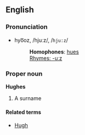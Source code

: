 ==English==
===Pronunciation===
*hyo͞oz, /hjuːz/, /<tt>hju:z</tt>/
*:'''Homophones''': [[hue]]s
*:[[Rhymes:English:-uːz|Rhymes: -uːz]]

===Proper noun===
'''Hughes'''

# A surname

====Related terms====
*[[Hugh]]